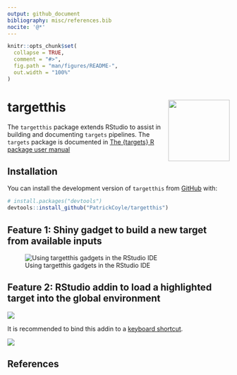 ```yaml
---
output: github_document
bibliography: misc/references.bib
nocite: '@*'
---
```


<!-- README.md is generated from README.Rmd. Please edit that file -->

```r
knitr::opts_chunk$set(
  collapse = TRUE,
  comment = "#>",
  fig.path = "man/figures/README-",
  out.width = "100%"
)
```

# targetthis <img src="man/figures/logo.png" align="right" height="139" alt="" />

<!-- badges: start -->
<!-- badges: end -->

The `targetthis` package extends RStudio to assist in building and documenting `targets` pipelines. The `targets` package is documented in [The {targets} R package user manual](https://books.ropensci.org/targets/)

## Installation

You can install the development version of `targetthis` from [GitHub](https://github.com/) with:

``` r
# install.packages("devtools")
devtools::install_github("PatrickCoyle/targetthis")
```

## Feature 1: Shiny gadget to build a new target from available inputs

![Using targetthis gadgets in the RStudio IDE](misc/img1.png)  

## Feature 2: RStudio addin to load a highlighted target into the global environment

![](misc/img2.png) 

It is recommended to bind this addin to a [keyboard
shortcut](https://support.posit.co/hc/en-us/articles/206382178-Customizing-Keyboard-Shortcuts-in-the-RStudio-IDE).

![](misc/img3.png) 

## References

